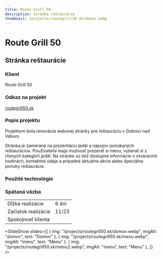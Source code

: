 ```yaml
---
title: Route Grill 50
description: Stránka reštaurácie
thumbnail: /projects/routegrill50.sk/domov.webp 
---
```



# Route Grill 50

## Stránka reštaurácie

### Klient

Route Grill 50

### Odkaz na projekt

[routegrill50.sk](https://routegrill50.sk)

### Popis projektu

Projektom bola renovácia webovej stránky pre reštauráciu v Dubnici nad Váhom.

Stránka je zameraná na prezentáciu
jedál a nápojov ponúkaných reštauráciou. Používatelia majú možnosť prezerať si menu,
vyberať si z rôznych kategórií jedál. Na stránke sú tiež dostupné informácie o 
otváracích hodinách, kontaktné údaje a prípadné aktuálne
akcie alebo špeciálne ponuky reštaurácie.

### Použité technológie

<div class="not-prose mt-5 flex flex-wrap gap-7">
  <Technology name="Astro" color="#7310a3" size={40}>
    <Icon name="simple-icons:astro" size={40} />
  </Technology>
  <Technology name="TypeScript" color="#3178c6" size={40}>
    <Icon name="logos:typescript-icon" size={40} />
  </Technology>
  <Technology name="tailwindcss" color="#139494" size={40}>
    <Icon name="logos:tailwindcss-icon" size={40} />
  </Technology>
</div>

### Spätaná väzba

|                     |                              |
| ------------------- | ---------------------------- |
| Dĺžka realizácie    | 6 dni                        |
| Začiatok realizácie | 11/23                        |
| Spokojnosť klienta  | <StarsRating rating={4.5} /> |

<SlideShow
  slides={[
    { img: "/projects/routegrill50.sk/domov.webp", imgAlt: "domov", text: "Domov" },
    { img: "/projects/routegrill50.sk/menu.webp", imgAlt: "menu", text: "Menu" },
    { img: "/projects/routegrill50.sk/menu2.webp", imgAlt: "menu", text: "Menu" },
  ]}
/>
